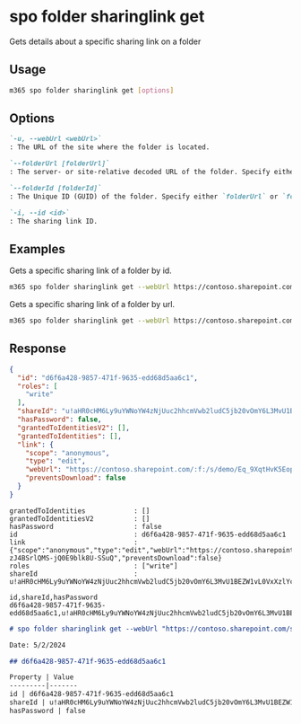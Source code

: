 
# spo folder sharinglink get

Gets details about a specific sharing link on a folder

## Usage

```sh
m365 spo folder sharinglink get [options]
```

## Options

```md definition-list
`-u, --webUrl <webUrl>`
: The URL of the site where the folder is located.

`--folderUrl [folderUrl]`
: The server- or site-relative decoded URL of the folder. Specify either `folderUrl` or `folderId` but not both.

`--folderId [folderId]`
: The Unique ID (GUID) of the folder. Specify either `folderUrl` or `folderId` but not both.

`-i, --id <id>`
: The sharing link ID.
```

<Global />

## Examples

Gets a specific sharing link of a folder by id.

```sh
m365 spo folder sharinglink get --webUrl https://contoso.sharepoint.com/sites/demo --id 45fa6aed-362f-48b1-b04e-6da85a526506 --folderId daebb04b-a773-4baa-b1d1-3625418e3234
```

Gets a specific sharing link of a folder by url.

```sh
m365 spo folder sharinglink get --webUrl https://contoso.sharepoint.com/sites/demo --id 45fa6aed-362f-48b1-b04e-6da85a526506 --folderUrl "/sites/demo/shared documents/folder"
```

## Response

<Tabs>
  <TabItem value="JSON">

  ```json
  {
    "id": "d6f6a428-9857-471f-9635-edd68d5aa6c1",
    "roles": [
      "write"
    ],
    "shareId": "u!aHR0cHM6Ly9uYWNoYW4zNjUuc2hhcmVwb2ludC5jb20vOmY6L3MvU1BEZW1vL0VxXzlYcXRIdks1RW9wd3NfX1kteko0QlNybFFNUy1qUTBFOWJsazhVLVNTdVE",
    "hasPassword": false,
    "grantedToIdentitiesV2": [],
    "grantedToIdentities": [],
    "link": {
      "scope": "anonymous",
      "type": "edit",
      "webUrl": "https://contoso.sharepoint.com/:f:/s/demo/Eq_9XqtHvK5Eopws__Y-zJ4BSrlQMS-jQ0E9blk8U-SSuQ",
      "preventsDownload": false
    }
  }
  ```

  </TabItem>
  <TabItem value="Text">

  ```text
  grantedToIdentities            : []
  grantedToIdentitiesV2          : []
  hasPassword                    : false
  id                             : d6f6a428-9857-471f-9635-edd68d5aa6c1
  link                           : {"scope":"anonymous","type":"edit","webUrl":"https://contoso.sharepoint.com/:f:/s/demo/Eq_9XqtHvK5Eopws__Y-zJ4BSrlQMS-jQ0E9blk8U-SSuQ","preventsDownload":false}
  roles                          : ["write"]
  shareId                        : u!aHR0cHM6Ly9uYWNoYW4zNjUuc2hhcmVwb2ludC5jb20vOmY6L3MvU1BEZW1vL0VxXzlYcXRIdks1RW9wd3NfX1kteko0QlNybFFNUy1qUTBFOWJsazhVLVNTdVE
  ```

  </TabItem>
  <TabItem value="CSV">

  ```csv
  id,shareId,hasPassword
  d6f6a428-9857-471f-9635-edd68d5aa6c1,u!aHR0cHM6Ly9uYWNoYW4zNjUuc2hhcmVwb2ludC5jb20vOmY6L3MvU1BEZW1vL0VxXzlYcXRIdks1RW9wd3NfX1kteko0QlNybFFNUy1qUTBFOWJsazhVLVNTdVE,
  ```

  </TabItem>
  <TabItem value="Markdown">

  ```md
  # spo folder sharinglink get --webUrl "https://contoso.sharepoint.com/sites/demo" --id "d6f6a428-9857-471f-9635-edd68d5aa6c1" --folderUrl "/sites/demo/shared documents/Test"

  Date: 5/2/2024

  ## d6f6a428-9857-471f-9635-edd68d5aa6c1

  Property | Value
  ---------|-------
  id | d6f6a428-9857-471f-9635-edd68d5aa6c1
  shareId | u!aHR0cHM6Ly9uYWNoYW4zNjUuc2hhcmVwb2ludC5jb20vOmY6L3MvU1BEZW1vL0VxXzlYcXRIdks1RW9wd3NfX1kteko0QlNybFFNUy1qUTBFOWJsazhVLVNTdVE
  hasPassword | false
  ```

  </TabItem>
</Tabs>
